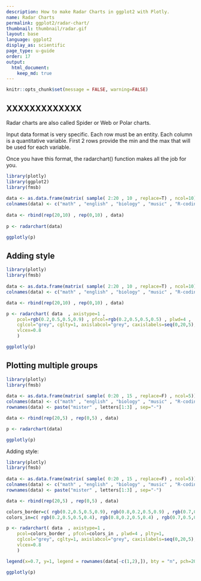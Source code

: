 ```yaml
---
description: How to make Radar Charts in ggplot2 with Plotly.
name: Radar Charts
permalink: ggplot2/radar-chart/
thumbnail: thumbnail/radar.gif
layout: base
language: ggplot2
display_as: scientific
page_type: u-guide
order: 17
output:
  html_document:
    keep_md: true
---
```


```r
knitr::opts_chunk$set(message = FALSE, warning=FALSE)
```

## XXXXXXXXXXXXX

Radar charts are also called Spider or Web or Polar charts. 

Input data format is very specific. Each row must be an entity. Each column is a quantitative variable. First 2 rows provide the min and the max that will be used for each variable.

Once you have this format, the radarchart() function makes all the job for you.

```r
library(plotly)
library(ggplot2)
library(fmsb)
 
data <- as.data.frame(matrix( sample( 2:20 , 10 , replace=T) , ncol=10))
colnames(data) <- c("math" , "english" , "biology" , "music" , "R-coding", "data-viz" , "french" , "physic", "statistic", "sport" )
 
data <- rbind(rep(20,10) , rep(0,10) , data)
 
p <- radarchart(data)

ggplotly(p)
```


<!--------------------- EXAMPLE BREAK ------------------------->

## Adding style


```r
library(plotly)
library(fmsb)
 
data <- as.data.frame(matrix( sample( 2:20 , 10 , replace=T) , ncol=10))
colnames(data) <- c("math" , "english" , "biology" , "music" , "R-coding", "data-viz" , "french" , "physic", "statistic", "sport" )

data <- rbind(rep(20,10) , rep(0,10) , data)

p <- radarchart( data  , axistype=1 , 
    pcol=rgb(0.2,0.5,0.5,0.9) , pfcol=rgb(0.2,0.5,0.5,0.5) , plwd=4 , 
    cglcol="grey", cglty=1, axislabcol="grey", caxislabels=seq(0,20,5), cglwd=0.8,
    vlcex=0.8 
    )

ggplotly(p)
```

<!--------------------- EXAMPLE BREAK ------------------------->

## Plotting multiple groups


```r
library(plotly)
library(fmsb)
 
data <- as.data.frame(matrix( sample( 0:20 , 15 , replace=F) , ncol=5))
colnames(data) <- c("math" , "english" , "biology" , "music" , "R-coding" )
rownames(data) <- paste("mister" , letters[1:3] , sep="-")

data <- rbind(rep(20,5) , rep(0,5) , data)

p <- radarchart(data)

ggplotly(p)
```

Adding style:
```r
library(plotly)
library(fmsb)
 
data <- as.data.frame(matrix( sample( 0:20 , 15 , replace=F) , ncol=5))
colnames(data) <- c("math" , "english" , "biology" , "music" , "R-coding" )
rownames(data) <- paste("mister" , letters[1:3] , sep="-")

data <- rbind(rep(20,5) , rep(0,5) , data)

colors_border=c( rgb(0.2,0.5,0.5,0.9), rgb(0.8,0.2,0.5,0.9) , rgb(0.7,0.5,0.1,0.9) )
colors_in=c( rgb(0.2,0.5,0.5,0.4), rgb(0.8,0.2,0.5,0.4) , rgb(0.7,0.5,0.1,0.4) )

p <- radarchart( data  , axistype=1 , 
    pcol=colors_border , pfcol=colors_in , plwd=4 , plty=1,
    cglcol="grey", cglty=1, axislabcol="grey", caxislabels=seq(0,20,5), cglwd=0.8,
    vlcex=0.8 
    )

legend(x=0.7, y=1, legend = rownames(data[-c(1,2),]), bty = "n", pch=20 , col=colors_in , text.col = "grey", cex=1.2, pt.cex=3)

ggplotly(p)
```

<!--------------------- EXAMPLE BREAK ------------------------->
